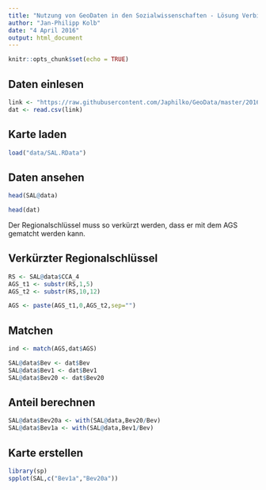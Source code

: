 ```yaml
---
title: "Nutzung von GeoDaten in den Sozialwissenschaften - Lösung Verbindung"
author: "Jan-Philipp Kolb"
date: "4 April 2016"
output: html_document
---
```


```r
knitr::opts_chunk$set(echo = TRUE)
```

## Daten einlesen

```r
link <- "https://raw.githubusercontent.com/Japhilko/GeoData/master/2016/slides/data/datSAL.csv"
dat <- read.csv(link)
```

## Karte laden

```r
load("data/SAL.RData")
```

## Daten ansehen

```r
head(SAL@data)
```

```r
head(dat)
```

Der Regionalschlüssel muss so verkürzt werden, dass er mit dem AGS gematcht werden kann.

## Verkürzter Regionalschlüssel

```r
RS <- SAL@data$CCA_4
AGS_t1 <- substr(RS,1,5)
AGS_t2 <- substr(RS,10,12)

AGS <- paste(AGS_t1,0,AGS_t2,sep="")
```

## Matchen

```r
ind <- match(AGS,dat$AGS)
```

```r
SAL@data$Bev <- dat$Bev
SAL@data$Bev1 <- dat$Bev1
SAL@data$Bev20 <- dat$Bev20
```

## Anteil berechnen
```r
SAL@data$Bev20a <- with(SAL@data,Bev20/Bev)
SAL@data$Bev1a <- with(SAL@data,Bev1/Bev)
```

## Karte erstellen

```r
library(sp)
spplot(SAL,c("Bev1a","Bev20a"))
```

